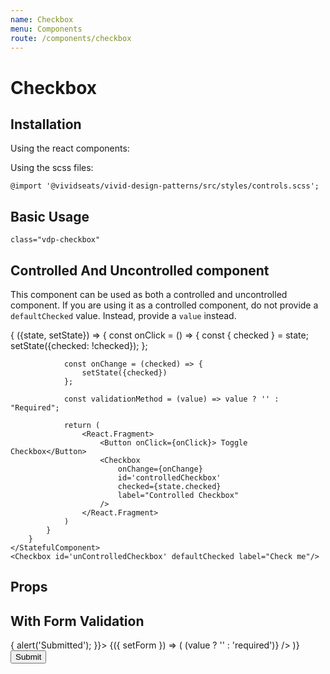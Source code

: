 ```yaml
---
name: Checkbox
menu: Components
route: /components/checkbox
---
```



# Checkbox

## Installation

Using the react components:


Using the scss files:

    @import '@vividseats/vivid-design-patterns/src/styles/controls.scss';

## Basic Usage

`class="vdp-checkbox"`

<Playground>
    <Checkbox id="basicCheckbox" label="Check me" />
    <Checkbox id="checkboxDefaultChecked" label="Default Checked" defaultChecked />
    <Checkbox id="disabledCheckbox" label="Disabled" disabled />
</Playground>

## Controlled And Uncontrolled component

This component can be used as both a controlled and uncontrolled component. If you are using it as a controlled component, do not provide a `defaultChecked` value. Instead, provide a `value` instead.

<Playground>
    <StatefulComponent initialState={{checked: false}}>
        {
            ({state, setState}) => {
                const onClick = () => {
                    const { checked } = state;
                    setState({checked: !checked});
                };

                const onChange = (checked) => {
                    setState({checked})
                };

                const validationMethod = (value) => value ? '' : "Required";

                return (
                    <React.Fragment>
                        <Button onClick={onClick}> Toggle Checkbox</Button>
                        <Checkbox
                            onChange={onChange}
                            id='controlledCheckbox'
                            checked={state.checked}
                            label="Controlled Checkbox"
                        />
                    </React.Fragment>
                )
            }
        }
    </StatefulComponent>
    <Checkbox id='unControlledCheckbox' defaultChecked label="Check me"/>

</Playground>

## Props

<Props of={Checkbox} />

## With Form Validation

<Playground>
    <Form
        onSubmit={() => {
            alert('Submitted');
        }}>
        <Form.ContextConsumer>
            {({ setForm }) => (
                <Checkbox
                    id="uncontrolledCheckboxWithForm"
                    label={'Required'}
                    ref={setForm}
                    validationMethod={value => (value ? '' : 'required')}
                />
            )}
        </Form.ContextConsumer>
        <Button type="submit">Submit</Button>
    </Form>
</Playground>
